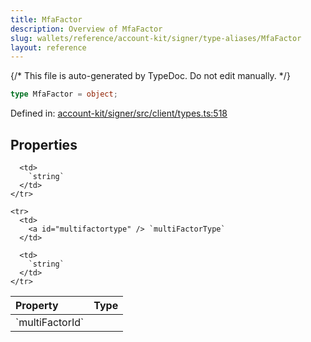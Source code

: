 ```yaml
---
title: MfaFactor
description: Overview of MfaFactor
slug: wallets/reference/account-kit/signer/type-aliases/MfaFactor
layout: reference
---
```


{/* This file is auto-generated by TypeDoc. Do not edit manually. */}

```ts
type MfaFactor = object;
```

Defined in: [account-kit/signer/src/client/types.ts:518](https://github.com/alchemyplatform/aa-sdk/blob/0cc60e9f694c242d91befdaa2f26cdec3ee389c5/account-kit/signer/src/client/types.ts#L518)

## Properties

<table>
  <thead>
    <tr>
      <th align="left">Property</th>
      <th align="left">Type</th>
    </tr>
  </thead>

  <tbody>
    <tr>
      <td>
        <a id="multifactorid" /> `multiFactorId`
      </td>

      <td>
        `string`
      </td>
    </tr>

    <tr>
      <td>
        <a id="multifactortype" /> `multiFactorType`
      </td>

      <td>
        `string`
      </td>
    </tr>

  </tbody>
</table>
